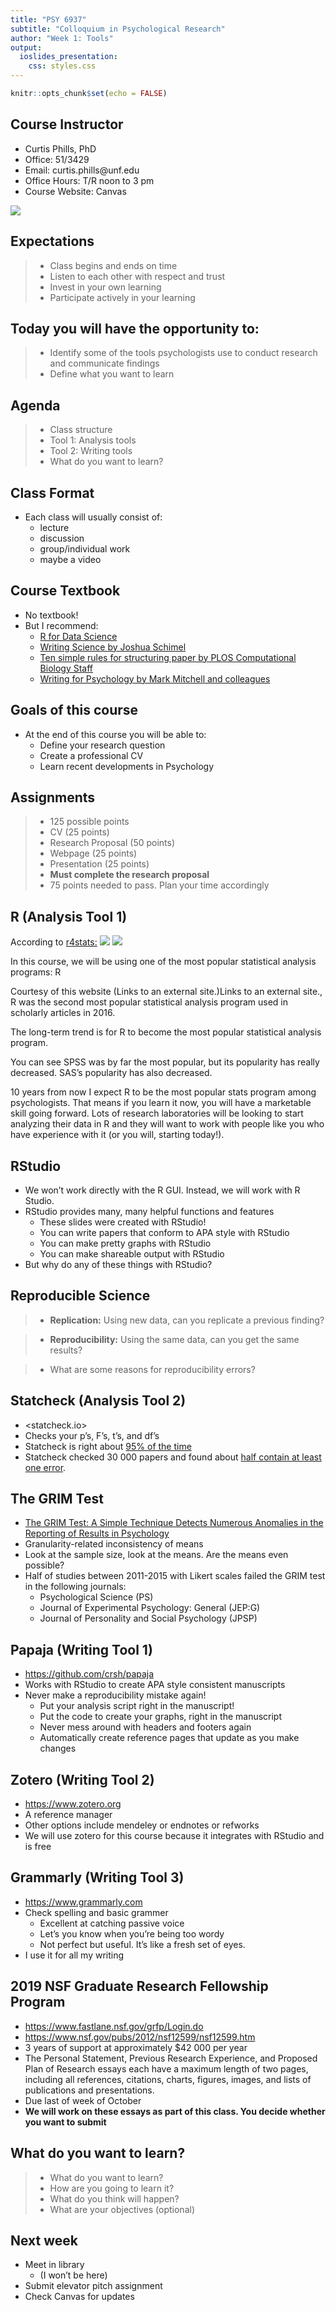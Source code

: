 ```yaml
---
title: "PSY 6937"
subtitle: "Colloquium in Psychological Research"
author: "Week 1: Tools"
output:
  ioslides_presentation:
    css: styles.css
---
```


```r
knitr::opts_chunk$set(echo = FALSE)
```

## Course Instructor
<div class="columns-2">

- Curtis Phills, PhD
- Office: 51/3429
- Email: curtis.phills@unf.edu
- Office Hours: T/R noon to 3 pm
- Course Website: Canvas

![](P1020941.jpg)

</div>

## Expectations
> - Class begins and ends on time
> - Listen to each other with respect and trust
> - Invest in your own learning
> - Participate actively in your learning

## Today you will have the opportunity to:
> - Identify some of the tools psychologists use to conduct research and communicate findings
> - Define what you want to learn

## Agenda
> - Class structure
> - Tool 1: Analysis tools
> - Tool 2: Writing tools
> - What do you want to learn?

## Class Format
- Each class will usually consist of:
    - lecture
    - discussion
    - group/individual work
    - maybe a video

## Course Textbook
- No textbook!
- But I recommend:
    - [R for Data Science](r4ds.had.co.nz)
    - [Writing Science by Joshua Schimel](https://www.amazon.com/Writing-Science-Papers-Proposals-Funded/dp/0199760241/ref=sr_1_3?ie=UTF8&qid=1534241813&sr=8-3&keywords=writing+science)
    - [Ten simple rules for structuring paper by PLOS Computational Biology Staff](journals.plos.org/ploscompbiol/article?id=10.1371/journal.pcbi.1005619)
    - [Writing for Psychology by Mark Mitchell and colleagues](https://www.amazon.com/Writing-Psychology-Mark-L-Mitchell/dp/1111840636/ref=sr_1_1?ie=UTF8&qid=1534242058&sr=8-1&keywords=writing+for+psychology)
    
## Goals of this course
- At the end of this course you will be able to:
    - Define your research question
    - Create a professional CV
    - Learn recent developments in Psychology
    
## Assignments
> - 125 possible points
> - CV (25 points)
> - Research Proposal (50 points)
> - Webpage (25 points)
> - Presentation (25 points)
> - **Must complete the research proposal**
> - 75 points needed to pass. Plan your time accordingly

## R (Analysis Tool 1)
<div class="columns-2">
According to  [r4stats:](http://r4stats.com/articles/popularity/)
![](Fig_2a_ScholarlyImpact2016-3.png)
![](Fig_2d_ScholarlyImpact2016.png)
</div>
<div class="notes">
In this course, we will be using one of the most popular statistical analysis programs: R

Courtesy of this website (Links to an external site.)Links to an external site., R was the second most popular statistical analysis program used in scholarly articles in 2016.

The long-term trend is for R to become the most popular statistical analysis program.

You can see SPSS was by far the most popular, but its popularity has really decreased. SAS's popularity has also decreased.

10 years from now I expect R to be the most popular stats program among psychologists. That means if you learn it now, you will have a marketable skill going forward. Lots of research laboratories will be looking to start analyzing their data in R and they will want to work with people like you who have experience with it (or you will, starting today!).
</div>

## RStudio
- We won't work directly with the R GUI. Instead, we will work with R Studio.
- RStudio provides many, many helpful functions and features
    - These slides were created with RStudio!
    - You can write papers that conform to APA style with RStudio
    - You can make pretty graphs with RStudio
    - You can make shareable output with RStudio
- But why do any of these things with RStudio?

## Reproducible Science
> - **Replication:** Using new data, can you replicate a previous finding?

> - **Reproducibility:** Using the same data, can you get the same results?

>- What are some reasons for reproducibility errors?

## Statcheck (Analysis Tool 2)
- <statcheck.io>
- Checks your p's, F's, t's, and df's
- Statcheck is right about [95% of the time](http://www.sciencemag.org/news/2017/11/controversial-software-proving-surprisingly-accurate-spotting-errors-psychology-papers)
- Statcheck checked 30 000 papers and found about [half contain at least one error](https://link.springer.com/article/10.3758%2Fs13428-015-0664-2).

## The GRIM Test
- [The GRIM Test: A Simple Technique Detects Numerous Anomalies in the Reporting of Results in Psychology](http://sci-hub.tw/http://journals.sagepub.com/doi/abs/10.1177/1948550616673876)
- Granularity-related inconsistency of means
- Look at the sample size, look at the means. Are the means even possible?
- Half of studies between 2011-2015 with Likert scales failed the GRIM test in the following journals:
    - Psychological Science (PS)
    - Journal of Experimental Psychology: General (JEP:G)
    - Journal of Personality and Social Psychology (JPSP)
    
## Papaja (Writing Tool 1)
- <https://github.com/crsh/papaja> 
- Works with RStudio to create APA style consistent manuscripts
- Never make a reproducibility mistake again!
    - Put your analysis script right in the manuscript!
    - Put the code to create your graphs, right in the manuscript
    - Never mess around with headers and footers again
    - Automatically create reference pages that update as you make changes
    
## Zotero (Writing Tool 2)
- <https://www.zotero.org>
- A reference manager
- Other options include mendeley or endnotes or refworks
- We will use zotero for this course because it integrates with RStudio and is free

## Grammarly (Writing Tool 3)
- <https://www.grammarly.com>
- Check spelling and basic grammer
    - Excellent at catching passive voice
    - Let's you know when you're being too wordy
    - Not perfect but useful. It's like a fresh set of eyes.
- I use it for all my writing

## 2019 NSF Graduate Research Fellowship Program
- <https://www.fastlane.nsf.gov/grfp/Login.do> 
- <https://www.nsf.gov/pubs/2012/nsf12599/nsf12599.htm>
- 3 years of support at approximately $42 000 per year
- The Personal Statement, Previous Research Experience, and Proposed Plan of Research essays each have a maximum length of two pages, including all references, citations, charts, figures, images, and lists of publications and presentations. 
- Due last of week of October
- **We will work on these essays as part of this class. You decide whether you want to submit**

## What do you want to learn?
> - What do you want to learn?
> - How are you going to learn it?
> - What do you think will happen?
> - What are your objectives (optional)

## Next week
- Meet in library
    - (I won't be here)
- Submit elevator pitch assignment
- Check Canvas for updates
